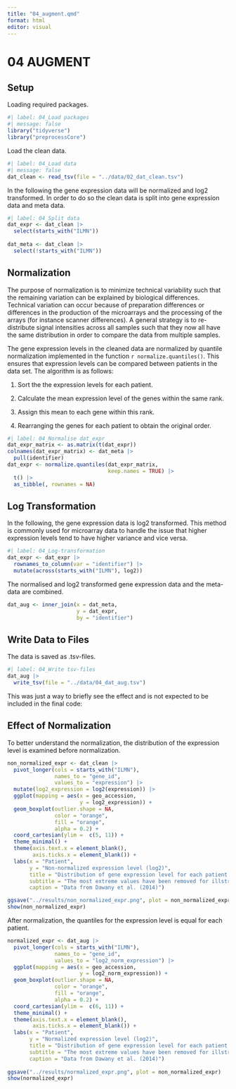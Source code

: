```yaml
---
title: "04_augment.qmd"
format: html
editor: visual
---
```


# 04 AUGMENT

## Setup

Loading required packages.

```r
#| label: 04_Load packages
#| message: false
library("tidyverse")
library("preprocessCore")
```

Load the clean data.

```r
#| label: 04_Load data
#| message: false
dat_clean <- read_tsv(file = "../data/02_dat_clean.tsv")
```

In the following the gene expression data will be normalized and log2 transformed. In order to do so the clean data is split into gene expression data and meta data.

```r
#| label: 04_Split data
dat_expr <- dat_clean |> 
  select(starts_with("ILMN")) 
  
dat_meta <- dat_clean |> 
  select(!starts_with("ILMN"))
```

## Normalization

The purpose of normalization is to minimize technical variability such that the remaining variation can be explained by biological differences. Technical variation can occur because of preparation differences or differences in the production of the microarrays and the processing of the arrays (for instance scanner differences). A general strategy is to re-distribute signal intensities across all samples such that they now all have the same distribution in order to compare the data from multiple samples.

The gene expression levels in the cleaned data are normalized by quantile normalization implemented in the function `r normalize.quantiles()`. This ensures that expression levels can be compared between patients in the data set. The algorithm is as follows:

1.  Sort the the expression levels for each patient.

2.  Calculate the mean expression level of the genes within the same rank.

3.  Assign this mean to each gene within this rank.

4.  Rearranging the genes for each patient to obtain the original order.

```r
#| label: 04_Normalise dat_expr
dat_expr_matrix <- as.matrix(t(dat_expr))
colnames(dat_expr_matrix) <- dat_meta |> 
  pull(identifier) 
dat_expr <- normalize.quantiles(dat_expr_matrix, 
                                keep.names = TRUE) |>
  t() |> 
  as_tibble(, rownames = NA)

```

## Log Transformation

In the following, the gene expression data is log2 transformed. This method is commonly used for microarray data to handle the issue that higher expression levels tend to have higher variance and vice versa.

```r
#| label: 04_Log-transformation
dat_expr <- dat_expr |> 
  rownames_to_column(var = "identifier") |> 
  mutate(across(starts_with("ILMN"), log2))
```

The normalised and log2 transformed gene expression data and the meta-data are combined.

```r
dat_aug <- inner_join(x = dat_meta,
                      y = dat_expr,
                      by = "identifier")
```

## Write Data to Files

The data is saved as .tsv-files.

```r
#| label: 04_Write tsv-files
dat_aug |> 
  write_tsv(file = "../data/04_dat_aug.tsv")
```

This was just a way to briefly see the effect and is not expected to be included in the final code:

## Effect of Normalization

To better understand the normalization, the distribution of the expression level is examined before normalization.

```r
non_normalized_expr <- dat_clean |> 
  pivot_longer(cols = starts_with("ILMN"),
               names_to = "gene_id",
               values_to = "expression") |> 
  mutate(log2_expression = log2(expression)) |> 
  ggplot(mapping = aes(x = geo_accession,
                       y = log2_expression)) +
  geom_boxplot(outlier.shape = NA,
               color = "orange",
               fill = "orange",
               alpha = 0.2) +
  coord_cartesian(ylim =  c(5, 11)) +
  theme_minimal() +
  theme(axis.text.x = element_blank(),
        axis.ticks.x = element_blank()) +
  labs(x = "Patient",
       y = "Non-normalized expression level (log2)",
       title = "Distribution of gene expression level for each patient without normalization",
       subtitle = "The most extreme values have been removed for illstrative puposes",
       caption = "Data from Dawany et al. (2014)") 

ggsave("../results/non_normalized_expr.png", plot = non_normalized_expr)
show(non_normalized_expr)
```

After normalization, the quantiles for the expression level is equal for each patient.

```r
normalized_expr <- dat_aug |> 
  pivot_longer(cols = starts_with("ILMN"),
               names_to = "gene_id",
               values_to = "log2_norm_expression") |> 
  ggplot(mapping = aes(x = geo_accession,
                       y = log2_norm_expression)) +
  geom_boxplot(outlier.shape = NA,
               color = "orange",
               fill = "orange",
               alpha = 0.2) +
  coord_cartesian(ylim =  c(6, 11)) +
  theme_minimal() +
  theme(axis.text.x = element_blank(),
        axis.ticks.x = element_blank()) +
  labs(x = "Patient",
       y = "Normalized expression level (log2)",
       title = "Distribution of gene expression level for each patient with normalization",
       subtitle = "The most extreme values have been removed for illstrative puposes",
       caption = "Data from Dawany et al. (2014)") 
 
ggsave("../results/normalized_expr.png", plot = non_normalized_expr)
show(normalized_expr)
```
